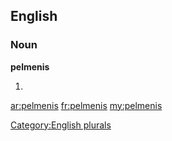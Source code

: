 ==English==

===Noun===
'''pelmenis'''

# {{plural of|[[pelmeni]]}}

[[Category:English plurals]]

[[ar:pelmenis]]
[[fr:pelmenis]]
[[my:pelmenis]]